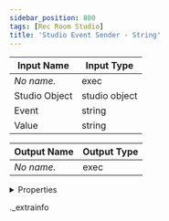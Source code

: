 ```yaml
---
sidebar_position: 800
tags: [Rec Room Studio]
title: 'Studio Event Sender - String'
---
```






<IChip uuid="6bc4210c-dc16-4686-90bf-f95da3338b74" />

| Input Name | Input Type |
|-----------|-----------|
| *No name.* | exec |
| Studio Object | studio object |
| Event | string |
| Value | string |

| Output Name | Output Type |
|-----------|-----------|
| *No name.* | exec |


<details>
  <summary>Properties</summary>
  <div>
    <div>
    <table>
      <thead>
        <tr>
          <th>Room availability:</th>
          <th>Available everywhere</th>
        </tr>
        <tr>
          <th>Is beta required?</th>
          <th>No</th>
        </tr>
        <tr>
          <th>Is this chip a trolling risk?</th>
          <th>No</th>
        </tr>
        <tr>
          <th>Is this chip a role assignment risk?</th>
          <th>No</th>
        </tr>
        <tr>
          <th>Chip UUID</th>
          <th>6bc4210c-dc16-4686-90bf-f95da3338b74</th>
        </tr>
      </thead>
    </table>
    </div>
  </div>
</details>

._extrainfo